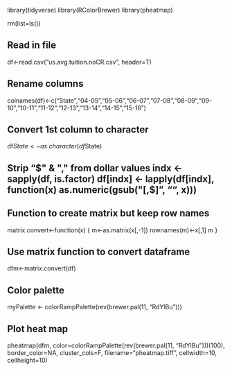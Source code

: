 library(tidyverse)
library(RColorBrewer)
library(pheatmap)

rm(list=ls())

## Read in file
df<-read.csv("us.avg.tuition.noCR.csv", header=T)

## Rename columns
colnames(df)<-c("State","04-05","05-06","06-07","07-08","08-09","09-10","10-11","11-12","12-13","13-14","14-15","15-16")

## Convert 1st column to character
df$State<-as.character(df$State)

## Strip "$" & "," from dollar values
indx <- sapply(df, is.factor)
df[indx] <- lapply(df[indx], function(x) as.numeric(gsub("[,$]", "", x)))

## Function to create matrix but keep row names
matrix.convert<-function(x)
  {
    m<-as.matrix(x[,-1])
    rownames(m)<-x[,1]
    m
  }

## Use matrix function to convert dataframe
dfm<-matrix.convert(df)

## Color palette
myPalette <- colorRampPalette(rev(brewer.pal(11, "RdYlBu")))

## Plot heat map
pheatmap(dfm, color=colorRampPalette(rev(brewer.pal(11, "RdYlBu")))(100), border_color=NA, cluster_cols=F, filename="pheatmap.tiff", cellwidth=10, cellheight=10)
